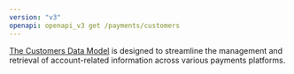 ```yaml
---
version: "v3"
openapi: openapi_v3 get /payments/customers
---
```


[The Customers Data Model](https://docs.rootfi.dev/api-reference/customers/overview) is designed to streamline the management and retrieval of account-related information across various payments platforms.

